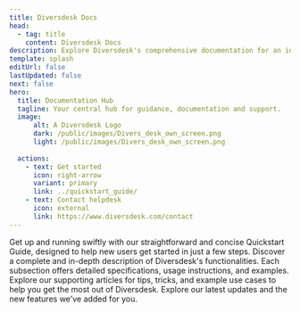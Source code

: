 ```yaml
---
title: Diversdesk Docs
head:
  - tag: title
    content: Diversdesk Docs
description: Explore Diversdesk's comprehensive documentation for an in-depth look at our software its features. 
template: splash
editUrl: false
lastUpdated: false
next: false
hero:
  title: Documentation Hub
  tagline: Your central hub for guidance, documentation and support.
  image:
      alt: A Diversdesk Logo
      dark: /public/images/Divers_desk_own_screen.png
      light: /public/images/Divers_desk_own_screen.png
     
  actions:
    - text: Get started 
      icon: right-arrow
      variant: primary
      link: ../quickstart_guide/
    - text: Contact helpdesk
      icon: external
      link: https://www.diversdesk.com/contact
---
```


<CardGrid stagger>

  <Card title="Quick Start Guide" icon="document">
    Get up and running swiftly with our straightforward and concise Quickstart Guide, designed to help new users get started in just a few steps.  
  </Card>

  <Card title="User Manual" icon="seti:eslint">
    Discover a complete and in-depth description of Diversdesk's functionalities. Each subsection offers detailed specifications, usage instructions, and examples.
  </Card>

   <Card title="Articles" icon="seti:puppet">
    Explore our supporting articles for tips, tricks, and example use cases to help you get the most out of Diversdesk.
  </Card>

   <Card title="Updates" icon="seti:terraform">
    Explore our latest updates and the new features we've added for you.
  </Card>
</CardGrid>

